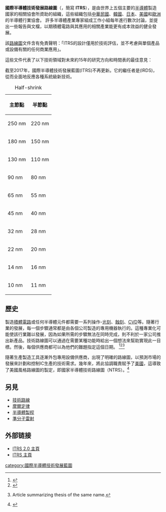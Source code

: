 {{NoteTA|G1=Electronics}}
{{半导体制程}}
'''國際半導體技術發展路線圖'''（{{lang|en|International Technology Roadmap for Semiconductors}}，簡寫 '''ITRS'''），是由世界上五個主要的[[半導體|半導體]]製造國家的相關協會所資助的組織，這些組織包括[[中華民國|中華民國]]、[[韓國|韓國]]、[[日本|日本]]、[[美國|美國]]和[[歐洲|歐洲]]的半導體行業協會。 許多半導體產業專家組成工作小組每年進行數次討論，並提出一些報告與文檔，以期積體電路與其應用的相關產業能更有成本效益的健全發展。 

該[[路線圖|路線圖]]文件含有免責聲明：「ITRS的設計僅用於技術評估，並不考慮與單個產品或設備有關的任何商業應用」。

這些文件代表了以下技術領域對未來約15年的研究方向和時間表的最佳意見：
{{columns-list|colwidth=30em|
*系統驅動程式/設計
*測試設備
*前段製程
*流程集成，設備和結構
*射頻和模擬/混合訊號技術
*[[微機電系統|微機電系統]] (MEMS)
*[[光刻|光刻]]
* IC互連
*工廠整合
*組裝與包裝
*環境，安全與健康
*[[為製造設計|可製造性設計]]
*[[計量學|計量學]]
*建模和[[模擬|模擬]]
*新興研究設備
*新興研究資料
}}

截至2017年，國際半導體技術發展藍圖(ITRS)不再更新。它的繼任者是{{le|國際設備和系統路線圖|International Roadmap for Devices and Systems}}(IRDS)，從而全面地反應各種系統級新技術。

{| class="wikitable"
|+ Half-shrink
! 主節點
! 半節點
|-
|250 nm || 220 nm
|-
|180 nm || 150 nm
|-
|130 nm || 110 nm
|-
|90 nm || 80 nm
|-
|65 nm || 55 nm
|-
|45 nm || 40 nm
|-
|32 nm || 28 nm
|-
|22 nm || 20 nm
|-
|14 nm || 16 nm
|-
|10 nm || 11 nm
|}

==歷史==
製造[[積體電路|積體電路]]或任何半導體元件都需要一系列操作-[[光刻|光刻]]、[[蝕刻|蝕刻]]、[[化學氣相沉積|CVD]]等。隨著行業的發展，每一個步驟通常都是由各個公司製造的專用機器執行的。這種專業化可能使該行業難以發展，因為如果所需的步驟無法在同時完成，則不利於一家公司推出新產品。技術路線圖可以通過在需要某種功能時給出一個想法來幫助實現此一目標。然後，每個供應商都可以為他們的難題指定這個日期。
<ref>{{cite conference |title=The International Technology Roadmap for Semiconductors (ITRS): Past, present and future
  |author=Gargini, P.
  |booktitle=22nd Annual Gallium Arsenide Integrated Circuit (GaAs IC) Symposium
  |pages=3–5
  |year=2000
  |publisher=IEEE
 |doi=10.1109/GAAS.2000.906261}}</ref><ref>{{cite thesis
 |title=Technological innovation in the semiconductor industry: a case study of the international technology roadmap for semiconductors (ITRS)
 |type=Ph.D.
 |author=Schaller, R.R.
 |year=2004
 |publisher=George Mason University
 |url=http://corphist.computerhistory.org/corphist/documents/doc-487ecec0af0da.pdf
 |access-date=2020-09-16
 |archive-date=2019-07-28
 |archive-url=https://web.archive.org/web/20190728185408/http://corphist.computerhistory.org/corphist/documents/doc-487ecec0af0da.pdf
 |dead-url=no
 }}</ref><ref>{{cite conference 
 |title=Technological innovation in the semiconductor industry: a case study of the International Technology Roadmap for Semiconductors (ITRS)
 |author=Schaller, R.
 |booktitle=Management of Engineering and Technology, 2001. PICMET'01. Portland International Conference on
 |volume=1
 |pages=195
 |year=2001
 |publisher=IEEE
 |doi=10.1109/PICMET.2001.951917}} Article summarizing thesis of the same name.</ref>

隨著生產製造工具逐漸外包專用設備供應商，出現了明確的路線圖，以預測市場的發展來計劃和控制IC生產的技術需求。幾年來，{{le|半導體工業協會（SIA）|Semiconductor Industry Association}}將此協調職責賦予了[[美國|美國]]，這導致了美國風格路線圖的製定，即國家半導體技術路線圖（NTRS）。<ref>{{cite conference
 |title=National technology roadmaps: the US semiconductor experience
 |author1=Spencer, W.J.  |author2=Seidel, T.E.
 |booktitle=Solid-State and Integrated Circuit Technology, 1995 4th International Conference on
 |pages=211–220
 |year=1995
 |publisher=IEEE
 |doi= 10.1109/ICSICT.1995.500069 }}</ref>

==另見==
*[[技術路線|技術路線]]
*[[摩爾定律|摩爾定律]]
*[[半導體製程|半導體製程]]
*[[準分子雷射|準分子雷射]]

==外部链接==
*[http://www.itrs2.net/ ITRS 2.0 主頁]{{Wayback|url=http://www.itrs2.net/ |date=20181210110905 }}
*[https://web.archive.org/web/20151228041321/http://www.itrs.net/ ITRS 主頁]


[[category:國際半導體技術發展藍圖|category:國際半導體技術發展藍圖]]